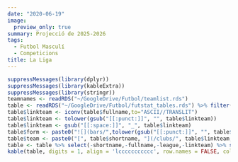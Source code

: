 ```yaml
---
date: "2020-06-19"
image:
  preview_only: true
summary: Projecció de 2025-2026
tags:
  - Futbol Masculí
  - Competicions
title: La Liga
---
```

```r
suppressMessages(library(dplyr))
suppressMessages(library(kableExtra))
suppressMessages(library(stringr))
teamnames <- readRDS("~/GoogleDrive/Futbol/teamlist.rds")
table <- readRDS("~/GoogleDrive/Futbol/futstat_tables.rds") %>% filter(league == 'primera_1') %>% left_join(teamnames, by = "team") %>% arrange(rank) %>% mutate(league = str_sub(league,1,-3))
table$linkteam <- iconv(table$fullname,to="ASCII//TRANSLIT")
table$linkteam <- tolower(gsub("[[:punct:]]", "", table$linkteam))
table$linkteam <- gsub("[[:space:]]", "_", table$linkteam)
table$form <- paste0("![](bars/",tolower(gsub("[[:punct:]]", "", table$team)),".png)")
table$team <- paste0("[", table$shortname, "](/clubs/", table$linkteam,"_",table$league,")")
table <- table %>% select(-shortname,-fullname,-league,-linkteam) %>% select(team,form,everything())
kable(table, digits = 1, align = 'lccccccccccc', row.names = FALSE, col.names = c('Club', 'Forma', 'Class.', 'Punts', 'Campió', 'UCL', "Europa", "Conf", 'Descens', 'F', 'C', 'Qual.')) %>% add_header_above(c('Temporada' = 4, 'Probabilitat (%)' = 5, 'xGols' = 3)) %>% column_spec(1, bold = T) %>% column_spec(2, width = "4em") %>% column_spec(4, border_right = T) %>% column_spec(9, border_right = T)
```


